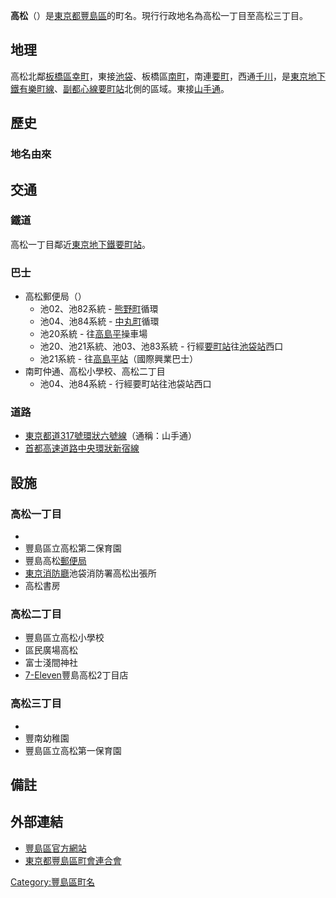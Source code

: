 {{Pathnav|日本|東京都|豐島區|'''高松'''|frame=1|hide=y}}
{{Infobox Settlement
|official_name =  高松
|image_skyline =
|imagesize = 240px
|image_caption =
|image_flag = 
|image_seal = 
| image_map = 
| map_caption = 
|pushpin_map =
|subdivision_type = [[國家|國家]]
|subdivision_name = [[File:Flag_of_Japan.svg|border]] [[日本|日本]]
|subdivision_type1 = [[都道府縣|都道府縣]]
|subdivision_name1 = [[File:Flag_of_Tokyo_Prefecture.svg|border]] [[東京都|東京都]]
|subdivision_type2 = [[東京都區部|特別區]]
|subdivision_name2 = [[File:Flag_of_Toshima,_Tokyo.svg|border]] [[豐島區|豐島區]]
|subdivision_type3 = 
|subdivision_name3 = 
|established_title = 
|established_date =
|government_type = 
|leader_title = 
|leader_name = 
|area_magnitude = 
|area_total_sq_mi =
|area_total_km2 =
|area_land_sq_mi =
|area_land_km2 = 
|area_urban_sq_mi = 
|area_urban_km2 = 
|area_metro_km2 = 
|area_metro_sq_mi = 
|population_as_of= 2014年（平成26年）7月1日
|population_footnotes = <ref>[http://www.city.toshima.lg.jp/dbps_data/_material_/localhost/040kumin/010kuminkatsudosuishin/toukei/JINKOU/nenrei26-7-1.xls 住民基本台帳による年齢別人口（平成26年7月1日現在）] {{webarchive|url=https://web.archive.org/web/20141208160408/https://www.city.toshima.lg.jp/dbps_data/_material_/localhost/040kumin/010kuminkatsudosuishin/toukei/JINKOU/nenrei26-7-1.xls |date=2014-12-08 }}
</ref>
|population_total = 7661
|population_urban = 
|population_metro =
|population_density_sq_mi = 
|population_density_km2 =
| timezone = [[日本標準時間|JST]]
| utc_offset = +9
|timezone_DST =
|utc_offset_DST = 
|latd=|latm|lats=|latNS=
|longd=|longm=|longs=|longEW=
|elevation_footnotes=
|elevation_m = 
|elevation_ft = 
|postal_code_type = [[郵遞區號|郵遞區號]]
|postal_code = 171-0042　
|area_code = 03
|registration_plate = 練馬
|website = 
|footnotes =
}}
'''高松'''（{{jpn|j=高松|hg=たかまつ|rm=Takamatsu|f=y}}）是[[東京都|東京都]][[豐島區|豐島區]]的町名。現行行政地名為高松一丁目至高松三丁目。

== 地理 ==
高松北鄰[[板橋區_(日本)|板橋區]][[幸町_(板橋區)|幸町]]，東接[[池袋|池袋]]、板橋區[[南町_(板橋區)|南町]]，南連[[要町_(豐島區)|要町]]，西通[[千川_(豐島區)|千川]]，是[[東京地下鐵|東京地下鐵]][[東京地下鐵有樂町線|有樂町線]]、[[東京地下鐵副都心線|副都心線]][[要町站|要町站]]北側的區域。東接[[東京都道317號環狀六號線|山手通]]。

== 歷史 ==
{{expand section}}
=== 地名由來 ===
{{expand section}}

== 交通 ==
=== 鐵道 ===
高松一丁目鄰近[[東京地下鐵|東京地下鐵]][[要町站|要町站]]。
=== 巴士 ===
*高松郵便局（{{link-ja|國際興業巴士|国際興業バス}}）
**池02、池82系統 - [[熊野町_(板橋區)|熊野町]]循環
**池04、池84系統 - [[中丸町|中丸町]]循環
**池20系統 - 往[[高島平|高島平]]操車場
**池20、池21系統、池03、池83系統 - 行經[[要町站|要町站]]往[[池袋站|池袋站]]西口
**池21系統 - 往[[高島平站|高島平站]]（國際興業巴士）
*南町仲通、高松小學校、高松二丁目
**池04、池84系統 - 行經要町站往池袋站西口

=== 道路 ===
*[[東京都道317號環狀六號線|東京都道317號環狀六號線]]（通稱：山手通）
*[[首都高速中央環狀線|首都高速道路中央環狀新宿線]]

== 設施 ==
=== 高松一丁目 ===
*{{link-ja|豐島區立千川中學校|豊島区立千川中学校}}
*豐島區立高松第二保育園
*豐島高松[[郵便局|郵便局]]
*[[東京消防廳|東京消防廳]]池袋消防署高松出張所
*高松書房

=== 高松二丁目 ===
*豐島區立高松小學校
*區民廣場高松
*富士淺間神社
*[[7-Eleven|7-Eleven]]豐島高松2丁目店

=== 高松三丁目 ===
*{{link-ja|豐南高等學校|豐南高等学校}}
*豐南幼稚園
*豐島區立高松第一保育園

== 備註 ==
{{reflist}}

== 外部連結 ==
*[http://www.city.toshima.lg.jp/ 豐島區官方網站] {{Wayback|url=http://www.city.toshima.lg.jp/ |date=20140923062009 }}
*[https://web.archive.org/web/20140809010709/http://toshimaku-choren.jp/ 東京都豐島區町會連合會]

{{豐島區的町名}}
{{DEFAULTSORT:Takamatsu}}
[[Category:豐島區町名|Category:豐島區町名]]